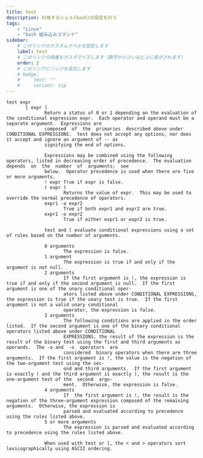 ```yaml
---
title: test
description: 利用するシェル(bash)の設定を行う
tags:
    - "Linux"
    - "bash 組み込みコマンド"
sidebar:
    # このリンクのカスタムラベルを設定します
    label: test
    # このリンクの順番をカスタマイズします（数字が小さいほど上に表示されます）
    order: 2
    # このリンクにバッジを追加します
    # badge:
    #     text: ""
    #     variant: tip
---
```



```
test expr
       [ expr ]
              Return a status of 0 or 1 depending on the evaluation of the conditional expression expr.  Each operator and operand must be a separate argument.  Expressions are
              composed  of  the  primaries  described above under CONDITIONAL EXPRESSIONS.  test does not accept any options, nor does it accept and ignore an argument of -- as
              signifying the end of options.

              Expressions may be combined using the following operators, listed in decreasing order of precedence.  The evaluation depends  on  the  number  of  arguments;  see
              below.  Operator precedence is used when there are five or more arguments.
              ! expr True if expr is false.
              ( expr )
                     Returns the value of expr.  This may be used to override the normal precedence of operators.
              expr1 -a expr2
                     True if both expr1 and expr2 are true.
              expr1 -o expr2
                     True if either expr1 or expr2 is true.

              test and [ evaluate conditional expressions using a set of rules based on the number of arguments.

              0 arguments
                     The expression is false.
              1 argument
                     The expression is true if and only if the argument is not null.
              2 arguments
                     If the first argument is !, the expression is true if and only if the second argument is null.  If the first argument is one of the unary conditional oper‐
                     ators listed above under CONDITIONAL EXPRESSIONS, the expression is true if the unary test is true.  If the first argument is not a valid unary conditional
                     operator, the expression is false.
              3 arguments
                     The following conditions are applied in the order listed.  If the second argument is one of the binary conditional operators listed above under CONDITIONAL
                     EXPRESSIONS, the result of the expression is the result of the binary test using the first and third arguments as operands.  The -a and  -o  operators  are
                     considered  binary operators when there are three arguments.  If the first argument is !, the value is the negation of the two-argument test using the sec‐
                     ond and third arguments.  If the first argument is exactly ( and the third argument is exactly ), the result is the one-argument test of the  second  argu‐
                     ment.  Otherwise, the expression is false.
              4 arguments
                     If  the first argument is !, the result is the negation of the three-argument expression composed of the remaining arguments.  Otherwise, the expression is
                     parsed and evaluated according to precedence using the rules listed above.
              5 or more arguments
                     The expression is parsed and evaluated according to precedence using the rules listed above.

              When used with test or [, the < and > operators sort lexicographically using ASCII ordering.
```
